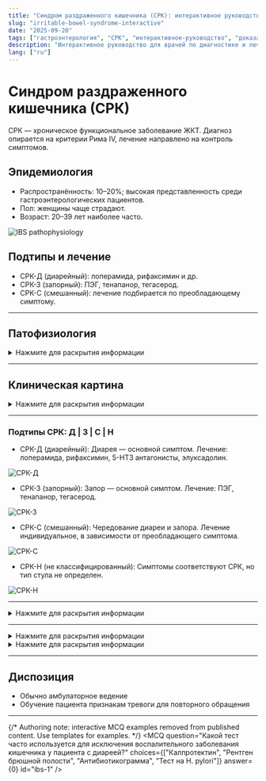 ```yaml
---
title: "Синдром раздраженного кишечника (СРК): интерактивное руководство"
slug: "irritable-bowel-syndrome-interactive"
date: "2025-09-20"
tags: ["гастроэнтерология", "СРК", "интерактивное-руководство", "доказательная-медицина"]
description: "Интерактивное руководство для врачей по диагностике и лечению СРК."
lang: ["ru"]
---
```


# Синдром раздраженного кишечника (СРК)

СРК — хроническое функциональное заболевание ЖКТ. Диагноз опирается на критерии Рима IV, лечение направлено на контроль симптомов.

## Эпидемиология

- Распространённость: 10–20%; высокая представленность среди гастроэнтерологических пациентов.
- Пол: женщины чаще страдают.
- Возраст: 20–39 лет наиболее часто.

![IBS pathophysiology](https://placehold.co/600x400/EEE/31343C)

## Подтипы и лечение

- СРК-Д (диарейный): лоперамида, рифаксимин и др.
- СРК-З (запорный): ПЭГ, тенапанор, тегасерод.
- СРК-С (смешанный): лечение подбирается по преобладающему симптому.


---

## Патофизиология

<details>
<summary>Нажмите для раскрытия информации</summary>

СРК — функциональное заболевание без органических изменений. Основные механизмы:  

- Нарушение моторики ЖКТ  
- Висцеральная гиперчувствительность  
- Изменение проницаемости слизистой  
- Психосоциальные факторы [4][5]  

![Патофизиология СРК](https://placehold.co/600x400/EEE/31343C)

</details>

---

## Клиническая картина

<details>
<summary>Нажмите для раскрытия информации</summary>

- **Боль в животе:** хроническая, диффузная, облегчается дефекацией  
- **Стул:** диарея, запор или чередование  
- **Другие симптомы ЖКТ:** тошнота, вздутие, слизь  
- **Внесистемные:** усталость, дисменорея, учащение мочеиспускания  
- **Физикальное обследование:** обычно без изменений

</details>

---


### Подтипы СРК: Д | З | С | Н

- СРК-Д (диарейный): Диарея — основной симптом. Лечение: лоперамида, рифаксимин, 5-HT3 антагонисты, элуксадолин.

![СРК-Д](https://placehold.co/600x400/EEE/31343C)

- СРК-З (запорный): Запор — основной симптом. Лечение: ПЭГ, тенапанор, тегасерод.

![СРК-З](https://placehold.co/600x400/EEE/31343C)

- СРК-С (смешанный): Чередование диареи и запора. Лечение индивидуальное, в зависимости от преобладающего симптома.

![СРК-С](https://placehold.co/600x400/EEE/31343C)

- СРК-Н (не классифицированный): Симптомы соответствуют СРК, но тип стула не определен.

![СРК-Н](https://placehold.co/600x400/EEE/31343C)

---


<details>
<summary>Нажмите для раскрытия информации</summary>

### Критерии Рима IV
- Симптомы ≥6 месяцев  
- Рецидивирующая боль ≥1 дня/неделю за последние 3 месяца  
- ≥2 из: связь боли с дефекацией, изменение частоты стула, изменение формы стула [7]  

### Лабораторные исследования
- CBC всем пациентам  
- При диарее: калпротектин, CRP, серология целиакии, исследование на Giardia  
- По показаниям: гормоны щитовидной железы, инфекции ЖКТ  

### Колоноскопия
- При **тревожных симптомах** или плановом скрининге колоректального рака [8]  

![Схема диагностики СРК](https://placehold.co/600x400/EEE/31343C)

</details>

---


<details>
<summary>Нажмите для раскрытия информации</summary>

### Нефармакологическое
- Пищевые рекомендации: растворимая клетчатка, исключение триггеров, низко-FODMAP (с диетологом)  
- Физическая активность, стресс-менеджмент  
- Психотерапия: КПТ, гипнотерапия  
- Дополнительно: масло мяты [8][10]

</details>

<details>
<summary>Нажмите для раскрытия информации</summary>

### Фармакотерапия
- Диарея: лоперамида, рифаксимин, алосетрон, элуксадолин  
- Запор: ПЭГ, тенапанор, тегасерод  
- Боль: спазмолитики (дикломин, гиосциамин), трициклические антидепрессанты (амитриптилин)  
- Рефрактерные случаи: консультация гастроэнтеролога [8][11][12]

</details>

---

## Диспозиция

- Обычно амбулаторное ведение  
- Обучение пациента признакам тревоги для повторного обращения  

---

{/* Authoring note: interactive MCQ examples removed from published content. Use templates for examples. */}
<MCQ
	question="Какой тест часто используется для исключения воспалительного заболевания кишечника у пациента с диареей?"
	choices={["Калпротектин", "Рентген брюшной полости", "Антибиотикограмма", "Тест на H. pylori"]}
	answer={0}
	id="ibs-1"
/> 

